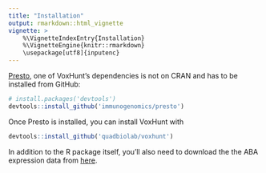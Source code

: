 ```yaml
---
title: "Installation"
output: rmarkdown::html_vignette
vignette: >
    %\VignetteIndexEntry{Installation}
    %\VignetteEngine{knitr::rmarkdown}
    \usepackage[utf8]{inputenc}
---
```


[Presto](https://github.com/immunogenomics/presto), one of VoxHunt's dependencies is not on CRAN and has to be installed from GitHub:

```r
# install.packages('devtools')
devtools::install_github('immunogenomics/presto')
```

Once Presto is installed, you can install VoxHunt with
```r
devtools::install_github('quadbiolab/voxhunt')
```

In addition to the R package itself, you'll also need to download the the ABA expression data from [here](http://dx.doi.org/10.17632/g4xg38mwcn.2).
